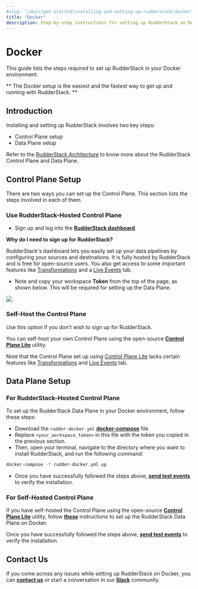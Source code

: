 ```yaml
---
#slug: "/docs/get-started/installing-and-setting-up-rudderstack/docker"
title: "Docker"
description: Step-by-step instructions for setting up RudderStack on Docker.
---
```


# Docker

This guide lists the steps required to set up RudderStack in your Docker environment.

<div class="successBlock">

  **
    The Docker setup is the easiest and the fastest way to get up and running
    with RudderStack.
  **
</div>

## Introduction

Installing and setting up RudderStack involves two key steps:

- Control Plane setup
- Data Plane setup

<div class="infoBlock">

Refer to the <a href="https://rudderstack.com/docs/get-started/rudderstack-architecture">RudderStack Architecture</a> to know more about the RudderStack Control Plane and Data Plane.

</div>

## Control Plane Setup

There are two ways you can set up the Control Plane. This section lists the steps involved in each of them.

### **Use RudderStack-Hosted Control Plane**

- Sign up and log into the [**RudderStack dashboard**](https://app.rudderlabs.com/signup).

<div class="infoBlock">

**Why do I need to sign up for RudderStack?**

RudderStack's dashboard lets you easily set up your data pipelines by configuring your sources and destinations. It is fully hosted by RudderStack and is free for open-source users. You also get access to some important features like <a href="https://rudderstack.com/docs/transformations/">Transformations</a> and a <a href="https://rudderstack.com/docs/user-guides/how-to-guides/live-destination-event-debugger">Live Events</a> tab.

</div>

- Note and copy your workspace **Token** from the top of the page, as shown below. This will be required for setting up the Data Plane.

<img src="../../assets/screen-shot-2021-07-01-at-5.36.15-pm332333331.png" />

<!--<img src="../../assets/screen-shot-2021-07-01-at-5.36.15-pm (3) (3) (2) (3) (3) (3) (3) (3) (1) (1).png" />-->

<!--<img
  src="../assets/screen-shot-2021-07-01-at-5.36.15-pm332333331.png"
  alt="Workspace Token"
/>-->

### Self-Host the Control Plane

<div class="warningBlock">

Use this option if you don't wish to sign up for RudderStack.

</div>

You can self-host your own Control Plane using the open-source [**Control Plane Lite**](https://rudderstack.com/docs/get-started/control-plane-lite/) utility.

<div class="dangerBlock">

Note that the Control Plane set up using <a href="https://rudderstack.com/docs/get-started/control-plane-lite/">Control Plane Lite</a> lacks certain features like <a href="https://rudderstack.com/docs/transformations/">Transformations</a> and <a href="https://rudderstack.com/docs/user-guides/how-to-guides/live-destination-event-debugger/">Live Events</a> tab.

</div>

## Data Plane Setup

### For **RudderStack-Hosted Control Plane**

To set up the RudderStack Data Plane in your Docker environment, follow these steps:

- Download the `rudder-docker.yml` [**docker-compose**](https://raw.githubusercontent.com/rudderlabs/rudder-server/master/rudder-docker.yml) file.
- Replace `<your_workspace_token>` in this file with the token you copied in the previous section.
- Then, open your terminal, navigate to the directory where you want to install RudderStack, and run the following command:

```bash
docker-compose -f rudder-docker.yml up
```

- Once you have successfully followed the steps above, [**send test events**](https://rudderstack.com/docs/get-started/installing-and-setting-up-rudderstack/sending-test-events/) to verify the installation.

### For **Self-Hosted Control Plane**

If you have self-hosted the Control Plane using the open-source [**Control Plane Lite**](https://rudderstack.com/docs/get-started/control-plane-lite/) utility, follow [**these**](https://rudderstack.com/docs/get-started/control-plane-lite/#docker) instructions to set up the RudderStack Data Plane on Docker.

Once you have successfully followed the steps above, [**send test events**](https://rudderstack.com/docs/get-started/installing-and-setting-up-rudderstack/sending-test-events/) to verify the installation.

## Contact Us

If you come across any issues while setting up RudderStack on Docker, you can [**contact us**](mailto:docs@rudderstack.com) or start a conversation in our [**Slack**](https://rudderstack.com/join-rudderstack-slack-community) community.
